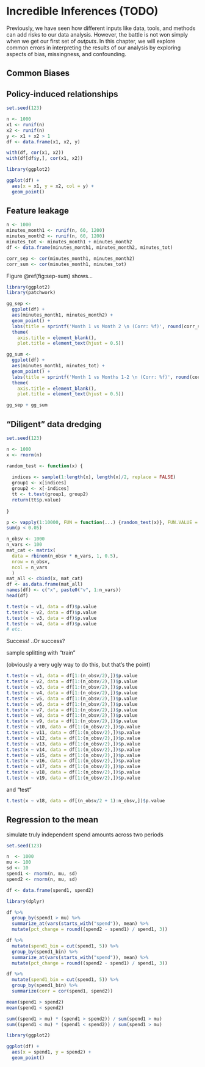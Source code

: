 # Incredible Inferences (TODO) {#incr-infe}

Previously, we have seen how different inputs like data, tools, and methods can add risks to our data analysis. However, the battle is not won simply when we get our first set of *outputs*. In this chapter, we will explore common errors in interpreting the results of our analysis by exploring aspects of bias, missingness, and confounding. 

## Common Biases

## Policy-induced relationships

```r
set.seed(123)

n <- 1000
x1 <- runif(n)
x2 <- runif(n)
y <- x1 + x2 > 1
df <- data.frame(x1, x2, y)

with(df, cor(x1, x2))
with(df[df$y,], cor(x1, x2))
```

```r
library(ggplot2)

ggplot(df) +
  aes(x = x1, y = x2, col = y) +
  geom_point()
```


## Feature leakage

```r
n <- 1000
minutes_month1 <- runif(n, 60, 1200)
minutes_month2 <- runif(n, 60, 1200) 
minutes_tot <- minutes_month1 + minutes_month2
df <- data.frame(minutes_month1, minutes_month2, minutes_tot)
```

```r
corr_sep <- cor(minutes_month1, minutes_month2)
corr_sum <- cor(minutes_month1, minutes_tot)
```

Figure \@ref(fig:sep-sum) shows...

```r
library(ggplot2)
library(patchwork)

gg_sep <- 
  ggplot(df) +
  aes(minutes_month1, minutes_month2) +
  geom_point() +
  labs(title = sprintf('Month 1 vs Month 2 \n (Corr: %f)', round(corr_sep, 2))) +
  theme(
    axis.title = element_blank(),
    plot.title = element_text(hjust = 0.5))

gg_sum <-
  ggplot(df) +
  aes(minutes_month1, minutes_tot) +
  geom_point() +
  labs(title = sprintf('Month 1 vs Months 1-2 \n (Corr: %f)', round(corr_sum, 2))) +
  theme(
    axis.title = element_blank(),
    plot.title = element_text(hjust = 0.5))

gg_sep + gg_sum
```

## "Diligent" data dredging

```r
set.seed(123)

n <- 1000
x <- rnorm(n)

random_test <- function(x) {
  
  indices <- sample(1:length(x), length(x)/2, replace = FALSE)
  group1 <- x[indices]
  group2 <- x[-indices]
  tt <- t.test(group1, group2)
  return(tt$p.value)
  
}

p <- vapply(1:10000, FUN = function(...) {random_test(x)}, FUN.VALUE = numeric(1))
sum(p < 0.05)
```

```r
n_obsv <- 1000
n_vars <- 100
mat_cat <- matrix(
  data = rbinom(n_obsv * n_vars, 1, 0.5),
  nrow = n_obsv,
  ncol = n_vars
  )
mat_all <- cbind(x, mat_cat)
df <- as.data.frame(mat_all)
names(df) <- c("x", paste0("v", 1:n_vars))
head(df)
```

```r
t.test(x ~ v1, data = df)$p.value
t.test(x ~ v2, data = df)$p.value
t.test(x ~ v3, data = df)$p.value
t.test(x ~ v4, data = df)$p.value
# etc.
```

Success! ..Or success?

sample splitting with "train"

(obviously a very ugly way to do this, but that's the point)

```r
t.test(x ~ v1, data = df[1:(n_obsv/2),])$p.value
t.test(x ~ v2, data = df[1:(n_obsv/2),])$p.value
t.test(x ~ v3, data = df[1:(n_obsv/2),])$p.value
t.test(x ~ v4, data = df[1:(n_obsv/2),])$p.value
t.test(x ~ v5, data = df[1:(n_obsv/2),])$p.value
t.test(x ~ v6, data = df[1:(n_obsv/2),])$p.value
t.test(x ~ v7, data = df[1:(n_obsv/2),])$p.value
t.test(x ~ v8, data = df[1:(n_obsv/2),])$p.value
t.test(x ~ v9, data = df[1:(n_obsv/2),])$p.value
t.test(x ~ v10, data = df[1:(n_obsv/2),])$p.value
t.test(x ~ v11, data = df[1:(n_obsv/2),])$p.value
t.test(x ~ v12, data = df[1:(n_obsv/2),])$p.value
t.test(x ~ v13, data = df[1:(n_obsv/2),])$p.value
t.test(x ~ v14, data = df[1:(n_obsv/2),])$p.value
t.test(x ~ v15, data = df[1:(n_obsv/2),])$p.value
t.test(x ~ v16, data = df[1:(n_obsv/2),])$p.value
t.test(x ~ v17, data = df[1:(n_obsv/2),])$p.value
t.test(x ~ v18, data = df[1:(n_obsv/2),])$p.value
t.test(x ~ v19, data = df[1:(n_obsv/2),])$p.value
```

and "test"

```r
t.test(x ~ v18, data = df[(n_obsv/2 + 1):n_obsv,])$p.value
```



## Regression to the mean

simulate truly independent spend amounts across two periods

```r
set.seed(123)

n  <- 1000
mu <- 100
sd <- 10
spend1 <- rnorm(n, mu, sd)
spend2 <- rnorm(n, mu, sd)

df <- data.frame(spend1, spend2)
```


```r
library(dplyr)

df %>% 
  group_by(spend1 > mu) %>%
  summarize_at(vars(starts_with("spend")), mean) %>%
  mutate(pct_change = round((spend2 - spend1) / spend1, 3))
```

```r
df %>%
  mutate(spend1_bin = cut(spend1, 5)) %>%
  group_by(spend1_bin) %>%
  summarize_at(vars(starts_with("spend")), mean) %>%
  mutate(pct_change = round((spend2 - spend1) / spend1, 3))
```

```r
df %>%
  mutate(spend1_bin = cut(spend1, 5)) %>%
  group_by(spend1_bin) %>%
  summarize(corr = cor(spend1, spend2))
```


```r
mean(spend1 > spend2)
mean(spend1 < spend2)
```

```r
sum((spend1 > mu) * (spend1 > spend2)) / sum(spend1 > mu)
sum((spend1 < mu) * (spend1 < spend2)) / sum(spend1 > mu)
```



```r
library(ggplot2)

ggplot(df) +
  aes(x = spend1, y = spend2) + 
  geom_point()
```



<!--

## No law to use ALL the data

## Ascribing characteristics at wrong granularity

ecological fallacy

(does this belong in causation chapter?)

## Finding policy-induced relationships

selection bias

## Ignoring heterogeneity

## "If trends continue"

## Analyzing time-to-event data

immortal time bias

## Answering the right question

Don't let available tools dictate the questions of interest

*The Cult of Statistical Significance* [@ziliak_mccloskey]

"Mindless Statistics" [@GIGERENZER2004587]

## Misguided Rigor

```r
set.seed(123)
t <- t.test(rnorm(100), rnorm(100))
print(t)
t$p.value
```

```r
pvals <- vapply(1:1000, FUN = function(x) t.test(rnorm(100), rnorm(100))$p.value, FUN.VALUE = numeric(1)) 
alpha <- 0.05
sum(pvals > (1-alpha/2) | pvals < alpha/2) / length(pvals)
```

```r
get_prop_sign <- function(n = 1000, alpha = 0.05) {

  pvals <- vapply(1:n, FUN = function(x) t.test(rnorm(100), rnorm(100))$p.value, FUN.VALUE = numeric(1))
  prop <- sum(pvals > (1-alpha/2) | pvals < alpha/2) / length(pvals)
  return(prop)

}
```


Data dredging, p-hacking

## Sample splitting

The **nullabor** [@R-nullabor] R package

## Age Period Cohort

## Strategies

-->
